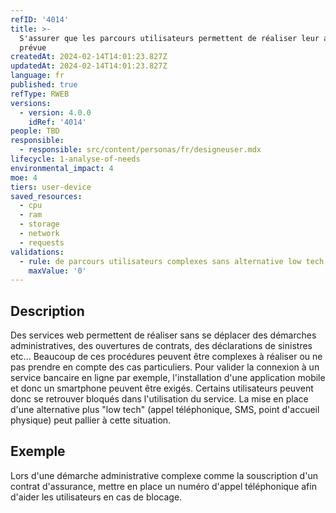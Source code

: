 ```yaml
---
refID: '4014'
title: >-
  S'assurer que les parcours utilisateurs permettent de réaliser leur action
  prévue
createdAt: 2024-02-14T14:01:23.827Z
updatedAt: 2024-02-14T14:01:23.827Z
language: fr
published: true
refType: RWEB
versions:
  - version: 4.0.0
    idRef: '4014'
people: TBD
responsible:
  - responsible: src/content/personas/fr/designeuser.mdx
lifecycle: 1-analyse-of-needs
environmental_impact: 4
moe: 4
tiers: user-device
saved_resources:
  - cpu
  - ram
  - storage
  - network
  - requests
validations:
  - rule: de parcours utilisateurs complexes sans alternative low tech
    maxValue: '0'
---
```


## Description

Des services web permettent de réaliser sans se déplacer des démarches administratives, des ouvertures de contrats, des déclarations de sinistres etc...
Beaucoup de ces procédures peuvent être complexes à réaliser ou ne pas prendre en compte des cas particuliers.
Pour valider la connexion à un service bancaire en ligne par exemple, l'installation d'une application mobile et donc un smartphone peuvent être exigés.
Certains utilisateurs peuvent donc se retrouver bloqués dans l'utilisation du service.
La mise en place d'une alternative plus "low tech" (appel téléphonique, SMS, point d'accueil physique) peut pallier à cette situation.

## Exemple

Lors d'une démarche administrative complexe comme la souscription d'un contrat d'assurance, mettre en place un numéro d'appel téléphonique afin d'aider les utilisateurs en cas de blocage.
